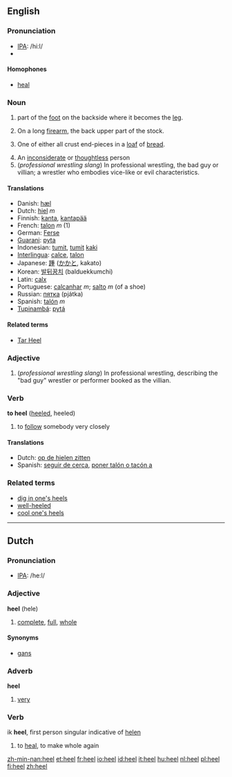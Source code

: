 ==English==

===Pronunciation===
*[[w:IPA|IPA]]: /hi:l/
*{{audio|en-us-heel.ogg|Audio (US)}}

====Homophones====
*[[heal]]

===Noun===
{{en-noun-reg}}

# {{anatomy}} part of the [[foot]] on the backside where it becomes the [[leg]].
#On a long [[firearm]], the back upper part of the stock.
# {{US}} One of either all crust end-pieces in a [[loaf]] of [[bread]]. 
#An [[inconsiderate]] or [[thoughtless]] person
#(''professional wrestling slang'') In professional wrestling, the bad guy or villian; a wrestler who embodies vice-like or evil characteristics.

====Translations====
*Danish: [[hæl]]
*Dutch: [[hiel]] ''m''
*Finnish: [[kanta]], [[kantapää]]
*French: [[talon]] ''m'' (1)
*German: [[Ferse]] {{f}}
*[[Guarani]]: [[pyta]]
*Indonesian: [[tumit]], [[tumit]] [[kaki]]
*[[Interlingua]]: [[calce]], [[talon]]
*Japanese: [[踵]] ([[かかと]], kakato)
*Korean: [[발뒤꿈치]] (balduekkumchi)
*Latin: [[calx]] {{f}}
*Portuguese: [[calcanhar]] ''m''; [[salto]] ''m'' (of a shoe)
*Russian: [[пятка]] {{f}} (pjátka)
*Spanish: [[talón]] ''m''
*[[Tupinambá]]: [[pytá]]

====Related terms====
*[[Tar Heel]]

===Adjective===
# (''professional wrestling slang'') In professional wrestling, describing the "bad guy" wrestler or performer booked as the villian.

===Verb===
'''to heel''' ([[heeled]], heeled)

#to [[follow]] somebody very closely

====Translations====
*Dutch: [[op de hielen zitten]]
*Spanish: [[seguir de cerca]], [[poner talón o tacón a]]

===Related terms===
*[[dig in one's heels]]
*[[well-heeled]]
*[[cool one's heels]]
----

==Dutch==

===Pronunciation===
*[[w:IPA|IPA]]: /he:l/

===Adjective===
'''heel''' (hele)

#[[complete]], [[full]], [[whole]]

====Synonyms====
*[[gans]]

===Adverb===
'''heel'''

#[[very]]

===Verb===

ik '''heel''', first person singular indicative of [[helen]]

#to [[heal]], to make whole again

[[zh-min-nan:heel]]
[[et:heel]]
[[fr:heel]]
[[io:heel]]
[[id:heel]]
[[it:heel]]
[[hu:heel]]
[[nl:heel]]
[[pl:heel]]
[[fi:heel]]
[[zh:heel]]